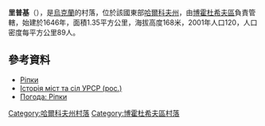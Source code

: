{{coord|50|3|31|N|35|46|24|E|scale:30000_region:UA|display=title}}

'''里普基'''（{{lang-uk|Ріпки}}），是[[烏克蘭|烏克蘭]]的村落，位於該國東部[[哈爾科夫州|哈爾科夫州]]，由[[博霍杜希夫區|博霍杜希夫區]]負責管轄，始建於1646年，面積1.35平方公里，海拔高度168米，2001年人口120，人口密度每平方公里89人。

==參考資料==
* [http://gska2.rada.gov.ua/pls/z7502/A005?rdat1=20.10.2003&rf7571=32427 Ріпки]{{dead link|date=2018年4月 |bot=InternetArchiveBot |fix-attempted=yes }}
* [http://www.igsu.org.ua/Harkovskja.obl/Bogoduhovskij.rajon/Sazono-Balanovka.html Історія міст та сіл УРСР (рос.)]{{dead link|date=2018年1月 |bot=InternetArchiveBot |fix-attempted=yes }}
* [http://weather.in.ua/ua/har'kovskaja/22386 Погода: Ріпки]

{{DEFAULTSORT:Ріпки}}
[[Category:哈爾科夫州村落|Category:哈爾科夫州村落]]
[[Category:博霍杜希夫區村落|Category:博霍杜希夫區村落]]


{{Kharkiv-geo-stub}}